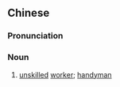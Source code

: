 {{also|杂工}}
==Chinese==
{{zh-forms|s=杂工}}

===Pronunciation===
{{zh-pron
|m=zágōng
|c=zaap6 gung1
|cat=n
}}

===Noun===
{{zh-noun}}

# [[unskilled]] [[worker]]; [[handyman]]
